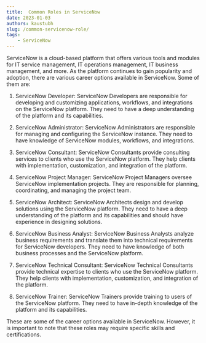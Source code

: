 ```yaml
---
title:  Common Roles in ServiceNow
date: 2023-01-03
authors: kaustubh
slug: /common-servicenow-role/
tags:
    - ServiceNow
---
```


ServiceNow is a cloud-based platform that offers various tools and modules for IT service management, IT operations management, IT business management, and more. As the platform continues to gain popularity and adoption, there are various career options available in ServiceNow. Some of them are:

1.  ServiceNow Developer: ServiceNow Developers are responsible for developing and customizing applications, workflows, and integrations on the ServiceNow platform. They need to have a deep understanding of the platform and its capabilities.

2.  ServiceNow Administrator: ServiceNow Administrators are responsible for managing and configuring the ServiceNow instance. They need to have knowledge of ServiceNow modules, workflows, and integrations.

3.  ServiceNow Consultant: ServiceNow Consultants provide consulting services to clients who use the ServiceNow platform. They help clients with implementation, customization, and integration of the platform.

4.  ServiceNow Project Manager: ServiceNow Project Managers oversee ServiceNow implementation projects. They are responsible for planning, coordinating, and managing the project team.

5.  ServiceNow Architect: ServiceNow Architects design and develop solutions using the ServiceNow platform. They need to have a deep understanding of the platform and its capabilities and should have experience in designing solutions.

6.  ServiceNow Business Analyst: ServiceNow Business Analysts analyze business requirements and translate them into technical requirements for ServiceNow developers. They need to have knowledge of both business processes and the ServiceNow platform.

7.  ServiceNow Technical Consultant: ServiceNow Technical Consultants provide technical expertise to clients who use the ServiceNow platform. They help clients with implementation, customization, and integration of the platform.

8.  ServiceNow Trainer: ServiceNow Trainers provide training to users of the ServiceNow platform. They need to have in-depth knowledge of the platform and its capabilities.

These are some of the career options available in ServiceNow. However, it is important to note that these roles may require specific skills and certifications.